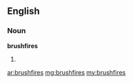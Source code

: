 ==English==

===Noun===
'''brushfires'''

# {{plural of|[[brushfire]]}}

[[ar:brushfires]]
[[mg:brushfires]]
[[my:brushfires]]